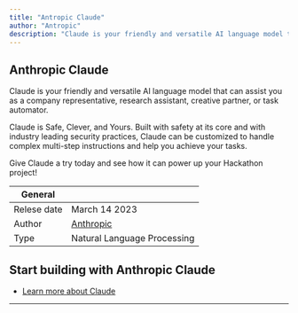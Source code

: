 ```yaml
---
title: "Antropic Claude"
author: "Antropic"
description: "Claude is your friendly and versatile AI language model that can assist you as a company representative, research assistant, creative partner, or task automator."
---
```


## Anthropic Claude

Claude is your friendly and versatile AI language model that can assist you as a company representative, research assistant, creative partner, or task automator.

Claude is Safe, Clever, and Yours. Built with safety at its core and with industry leading security practices, Claude can be customized to handle complex multi-step instructions and help you achieve your tasks.

Give Claude a try today and see how it can power up your Hackathon project!

| General     |                                         |
| ----------- | --------------------------------------- |
| Relese date | March 14 2023                           |
| Author      | [Anthropic](https://www.anthropic.com/) |
| Type        | Natural Language Processing             |

## Start building with Anthropic Claude

- [Learn more about Claude](https://www.anthropic.com/product)

---
